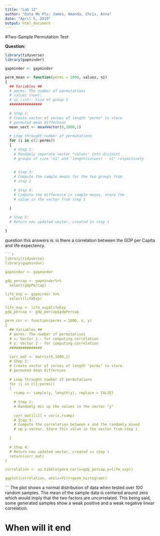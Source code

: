 ```yaml
---
title: "Lab 12"
author: "Data Me Pls: James, Amanda, Chris, Anna"
date: "April 5, 2019"
output: html_document
---
```


#Two-Sample Permutation Test

__Question:__ 
```r
library(tidyverse)
library(gapminder)

gapminder <- gapminder

perm_mean <- function(perms = 1000, values, n1)
{
  ## Variables ##
  # perms: The number of permutations 
  # values (num): 
  # n1 (int): Size of group 1
  ###############
  
  # Step 1:
  # Create vector of zeroes of length "perms" to store
  # permuted mean differnces
  mean_vect <- meanVector(0,1000,1)
  
  # Loop throught number of permutations
  for (i in c(1:perms))
  {
    # Step 2:
    # Randomly separate vector "values" into disjoint 
    # groups of size "n1" and "length(values) - n1" respectively
    
    
    # Step 3:
    # Compute the sample means for the two groups from 
    # step 2
    
    # Step 4: 
    # Compute the difference in sample means, store the
    # value in the vector from step 1
    
  }
  
  # Step 5:
  # Return new updated vector, created in step 1
  
}
```

question this answers is: is there a correlation between the GDP per Capita and life expectency. 
```r


```r



library(tidyverse)
library(gapminder)

gapminder <- gapminder

gdp_percap <- gapminder%>%
  select(gdpPercap)

life_exp <- gapminder %>%
  select(lifeExp)

life_exp <- life_exp$lifeExp
gdp_percap <- gdp_percap$gdpPercap

perm_cor <- function(perms = 1000, x, y)
{
  ## Variables ##
  # perms: The number of permutations 
  # x: Vector 1 - for computing correlation
  # y: Vector 2 - for computing correlation
  ###############
  
  corr_mat <- matrix(0,1000,1)
  # Step 1:
  # Create vector of zeroes of length "perms" to store
  # permuted mean differnces
  
  # Loop throught number of permutations
  for (i in c(1:perms))
  {
    rsamp <- sample(y, length(y), replace = FALSE)
    
    # Step 2:
    # Randomly mix up the values in the vector "y"
    
    corr_mat[[i]] = cor(x,rsamp)
    # Step 3:
    # Compute the correlation between x and the randomly mixed
    # up y-vector. Store this value in the vector from step 1.
    
  }
  
  # Step 4:
  # Return new updated vector, created in step 1
  return(corr_mat)
}

correlation <- as.tibble(perm_cor(x=gdp_percap,y=life_exp))

ggplot(correlation, aes(x=V1))+geom_histogram()
```
```
The plot shows a normal distribution of data when tested over 100 random samples. The mean of the sample data is centered around zero which would imply that the two factors are uncorrelated. This being said, some generated samples show a weak positive and a weak negative linear correlation. 

# When will it end
